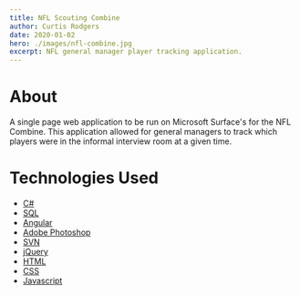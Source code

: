```yaml
---
title: NFL Scouting Combine
author: Curtis Rodgers
date: 2020-01-02
hero: ./images/nfl-combine.jpg
excerpt: NFL general manager player tracking application.
---
```


# [](#header-about)About

A single page web application to be run on Microsoft Surface's for the NFL Combine.  This application allowed for general managers to track which players were in the informal interview room at a given time. 


# [](#header-tech)Technologies Used

* [C#](https://docs.microsoft.com/en-us/dotnet/csharp/programming-guide/)
* [SQL](https://www.w3schools.com/sql/)
* [Angular](https://angular.io/)
* [Adobe Photoshop](https://www.adobe.com/products/photoshop.html)
* [SVN](https://subversion.apache.org/)
* [jQuery](https://jquery.com/)
* [HTML](https://www.w3schools.com/html/)
* [CSS](https://www.w3schools.com/css/)
* [Javascript](https://www.w3schools.com/js/)
